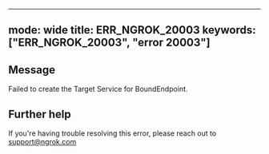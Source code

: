 
---
mode: wide
title: ERR_NGROK_20003
keywords: ["ERR_NGROK_20003", "error 20003"]
---

## Message
Failed to create the Target Service for BoundEndpoint.




## Further help
If you're having trouble resolving this error, please reach out to [support@ngrok.com](mailto:support@ngrok.com?subject=Help%20with%20ERR_NGROK_20003)

